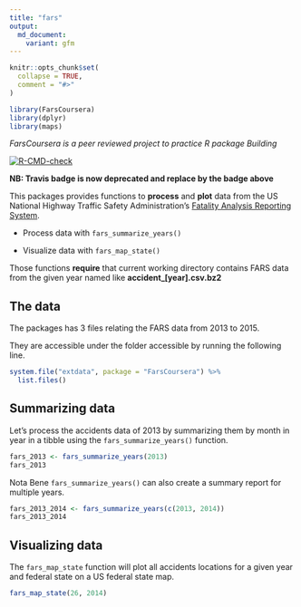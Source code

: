 ```yaml
---
title: "fars"
output:
  md_document:
    variant: gfm
---
```


```r
knitr::opts_chunk$set(
  collapse = TRUE,
  comment = "#>"
)
```

```r
library(FarsCoursera)
library(dplyr)
library(maps)
```

*FarsCoursera is a peer reviewed project to practice R package Building*  

<!-- badges: start -->
  [![R-CMD-check](https://github.com/Capucine0210/FarsCoursera/actions/workflows/R-CMD-check.yaml/badge.svg)](https://github.com/Capucine0210/FarsCoursera/actions/workflows/R-CMD-check.yaml)
  <!-- badges: end -->

**NB: Travis badge is now deprecated and replace by the badge above**

This packages provides functions to **process** and **plot** data from the US National Highway Traffic Safety Administration's [Fatality Analysis Reporting System](https://www.nhtsa.gov/research-data/fatality-analysis-reporting-system-fars).


* Process data with `fars_summarize_years()`

* Visualize data with `fars_map_state()`

Those functions **require** that current working directory contains FARS data from the given year named like **accident_[year].csv.bz2**


## The data

The packages has 3 files relating the FARS data from 2013 to 2015.

They are accessible under the folder accessible by running the following line.

```r
system.file("extdata", package = "FarsCoursera") %>% 
  list.files()
```



## Summarizing data 

Let's process the accidents data of 2013 by summarizing them by month in year in a tibble using the `fars_summarize_years()` function.


```r
fars_2013 <- fars_summarize_years(2013)
fars_2013
```

Nota Bene `fars_summarize_years()` can also create a summary report for multiple years.

```r
fars_2013_2014 <- fars_summarize_years(c(2013, 2014))
fars_2013_2014
```

## Visualizing data

The `fars_map_state` function will plot all accidents locations for a given year and federal state on a US federal state map.

```r
fars_map_state(26, 2014)
```

